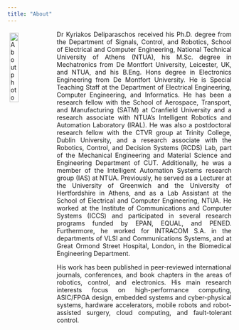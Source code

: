 ```yaml
---
title: "About"
---
```


<div style="text-align: justify">
<img alt="About photo" src="img/about_v1.jpg" style="float: left; margin: 5px; width: 20%;">
Dr Kyriakos Deliparaschos received his Ph.D. degree from the Department of Signals, Control, and Robotics, School of Electrical and Computer Engineering, National Technical University of Athens (NTUA), his M.Sc. degree in Mechatronics from De Montfort University, Leicester, UK, and NTUA, and his B.Eng. Hons degree in Electronics Engineering from De Montfort University. He is Special Teaching Staff at the Department of Electrical Engineering, Computer Engineering, and Informatics. He has been a research fellow with the School of Aerospace, Transport, and Manufacturing (SATM) at Cranfield University and a research associate with NTUA's Intelligent Robotics and Automation Laboratory (IRAL). He was also a postdoctoral research fellow with the CTVR group at Trinity College, Dublin University, and a research associate with the Robotics, Control, and Decision Systems (RCDS) Lab, part of the Mechanical Engineering and Material Science and Engineering Department of CUT. Additionally, he was a member of the Intelligent Automation Systems research group (IAS) at NTUA. Previously, he served as a Lecturer at the University of Greenwich and the University of Hertfordshire in Athens, and as a Lab Assistant at the School of Electrical and Computer Engineering, NTUA. He worked at the Institute of Communications and Computer Systems (ICCS) and participated in several research programs funded by EPAN, EQUAL, and PENED. Furthermore, he worked for INTRACOM S.A. in the departments of VLSI and Communications Systems, and at Great Ormond Street Hospital, London, in the Biomedical Engineering Department.

His work has been published in peer-reviewed international journals, conferences, and book chapters in the areas of robotics, control, and electronics. His main research interests focus on high-performance computing, ASIC/FPGA design, embedded systems and cyber-physical systems, hardware accelerators, mobile robots and robot-assisted surgery, cloud computing, and fault-tolerant control.
</div>
